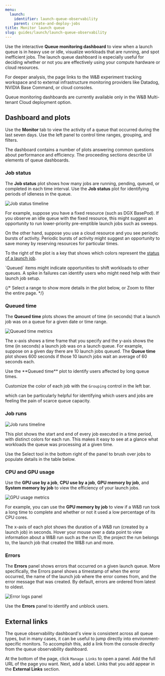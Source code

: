 ```yaml
---
menu:
  launch:
    identifier: launch-queue-observability
    parent: create-and-deploy-jobs
title: Monitor launch queue
slug: guides/launch/launch-queue-observability
---
```


Use the interactive **Queue monitoring dashboard** to view when a launch queue is in heavy use or idle, visualize workloads that are running, and spot inefficient jobs. The launch queue dashboard is especially useful for deciding whether or not you are effectively using your compute hardware or cloud resources.

For deeper analysis, the page links to the W&B experiment tracking workspace and to external infrastructure monitoring providers like Datadog, NVIDIA Base Command, or cloud consoles.

<Note>
Queue monitoring dashboards are currently available only in the W&B Multi-tenant Cloud deployment option.
</Note>

## Dashboard and plots
Use the **Monitor** tab to view the activity of a queue that occurred during the last seven days. Use the left panel to control time ranges, grouping, and filters.

The dashboard contains a number of plots answering common questions about performance and efficiency. The proceeding sections describe UI elements of queue dashboards.

### Job status
The **Job status** plot shows how many jobs are running, pending, queued, or completed in each time interval. Use the **Job status** plot for identifying periods of idleness in the queue. 

<Frame>
    <img src="/images/launch/launch_obs_jobstatus.png" alt="Job status timeline"  />
</Frame>

For example, suppose you have a fixed resource (such as DGX BasePod). If you observe an idle queue with the fixed resource, this might suggest an opportunity to run lower-priority pre-emptible launch jobs such as sweeps.

On the other hand, suppose you use a cloud resource and you see periodic bursts of activity. Periodic bursts of activity might suggest an opportunity to save money by reserving resources for particular times.

To the right of the plot is a key that shows which colors represent the [status of a launch job](./launch-view-jobs#check-the-status-of-a-job).

<Note>
`Queued` items might indicate opportunities to shift workloads to other queues. A spike in failures can identify users who might need help with their launch job setup.
</Note>

{/* Select a range to show more details in the plot below, or Zoom to filter the entire page. */}

### Queued time

The **Queued time** plots shows the amount of time (in seconds) that a launch job was on a queue for a given date or time range. 

<Frame>
    <img src="/images/launch/launch_obs_queuedtime.png" alt="Queued time metrics"  />
</Frame>

The x-axis shows a time frame that you specify and the y-axis shows the time (in seconds) a launch job was on a launch queue. For example, suppose on a given day there are 10 launch jobs queued. The **Queue time** plot shows 600 seconds if those 10 launch jobs wait an average of 60 seconds each.

<Note>
Use the **Queued time** plot to identify users affected by long queue times.
</Note>

Customize the color of each job with the `Grouping` control in the left bar.

which can be particularly helpful for identifying which users and jobs are feeling the pain of scarce queue capacity.

### Job runs

<Frame>
    <img src="/images/launch/launch_obs_jobruns2.png" alt="Job runs timeline"  />
</Frame>


This plot shows the start and end of every job executed in a time period, with distinct colors for each run. This makes it easy to see at a glance what workloads the queue was processing at a given time.  

Use the Select tool in the bottom right of the panel to brush over jobs to populate details in the table below.



### CPU and GPU usage
Use the **GPU use by a job**, **CPU use by a job**, **GPU memory by job**, and **System memory by job** to view the efficiency of your launch jobs. 

<Frame>
    <img src="/images/launch/launch_obs_gpu.png" alt="GPU usage metrics"  />
</Frame>


For example, you can use the **GPU memory by job** to view if a W&B run took a long time to complete and whether or not it used a low percentage of its CPU cores.

The x-axis of each plot shows the duration of a W&B run (created by a launch job) in seconds. Hover your mouse over a data point to view information about a W&B run such as the run ID, the project the run belongs to, the launch job that created the W&B run and more.

### Errors

The **Errors** panel shows errors that occurred on a given launch queue. More specifically, the Errors panel shows a timestamp of when the error occurred, the name of the launch job where the error comes from, and the error message that was created. By default, errors are ordered from latest to oldest. 

<Frame>
    <img src="/images/launch/launch_obs_errors.png" alt="Error logs panel"  />
</Frame>

Use the **Errors** panel to identify and unblock users. 

## External links

The queue observability dashboard's view is consistent across all queue types, but in many cases, it can be useful to jump directly into environment-specific monitors. To accomplish this, add a link from the console directly from the queue observability dashboard.

At the bottom of the page, click `Manage Links` to open a panel. Add the full URL of the page you want. Next, add a label. Links that you add appear in the **External Links** section.